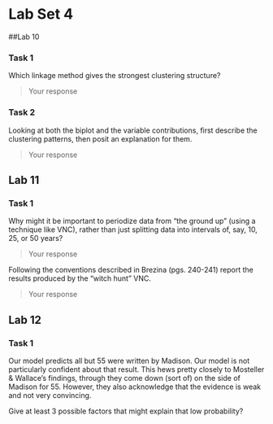 
# Lab Set 4

##Lab 10

### Task 1

Which linkage method gives the strongest clustering structure?

> Your response

### Task 2

Looking at both the biplot and the variable contributions, first describe the clustering patterns, then posit an explanation for them. 

> Your response

## Lab 11

### Task 1

Why might it be important to periodize data from "the ground up" (using a technique like VNC), rather than just splitting data into intervals of, say, 10, 25, or 50 years?

> Your response

Following the conventions described in Brezina (pgs. 240-241) report the results produced by the "witch hunt" VNC.

> Your response

## Lab 12

### Task 1

Our model predicts all but 55 were written by Madison. Our model is not particularly confident about that result. This hews pretty closely to Mosteller & Wallace's findings, through they come down (sort of) on the side of Madison for 55. However, they also acknowledge that the evidence is weak and not very convincing.

Give at least 3 possible factors that might explain that low probability?


